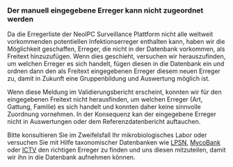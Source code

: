 ### Der manuell eingegebene Erreger kann nicht zugeordnet werden {#sec-problem-details-12}

Da die Erregerliste der NeoIPC Surveillance Plattform nicht alle weltweit vorkommenden potentiellen Infektionserreger enthalten kann, haben wir die Möglichkeit geschaffen, Erreger, die nicht in der Datenbank vorkommen, als Freitext hinzuzufügen.
Wenn dies geschieht, versuchen wir herauszufinden, um welchen Erreger es sich handelt, fügen diesen in die Datenbank ein und ordnen dann den als Freitext eingegebenen Erreger diesem neuen Erreger zu, damit in Zukunft eine Gruppenbildung und Auswertung möglich ist.

Wenn diese Meldung im Validierungsbericht erscheint, konnten wir für den eingegebenen Freitext nicht herausfinden, um welchen Erreger (Art, Gattung, Familie) es sich handelt und konnten daher keine sinnvolle Zuordnung vornehmen.
In der Konsequenz kan der eingegebene Erreger nicht in Auswertungen oder dem Referenzdatenbericht auftauchen.

Bitte konsultieren Sie im Zweifelsfall Ihr mikrobiologisches Labor oder versuchen Sie mit Hilfe taxonomischer Datenbanken wie [LPSN](https://www.bacterio.net/), [MycoBank](https://www.mycobank.org/) oder [ICTV](https://ictv.global/taxonomy) den richtigen Erreger zu finden und uns diesen mitzuteilen, damit wir ihn in die Datenbank aufnehmen können.
